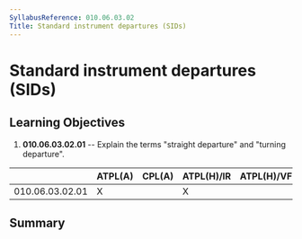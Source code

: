 ```yaml
---
SyllabusReference: 010.06.03.02
Title: Standard instrument departures (SIDs)
---
```


# Standard instrument departures (SIDs)

## Learning Objectives

1.  **010.06.03.02.01** -- Explain the terms "straight departure" and "turning
    departure".

|                 | ATPL(A) | CPL(A) | ATPL(H)/IR | ATPL(H)/VFR | CPL(H) | IR  | CBIR(A) |
| --------------- | ------- | ------ | ---------- | ----------- | ------ | --- | ------- |
| 010.06.03.02.01 | X       |        | X          |             |        | X   | X       |

## Summary
